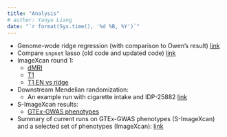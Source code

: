 ```yaml
---
title: "Analysis"
# author: Yanyu Liang
date: "`r format(Sys.time(), '%d %B, %Y')`"
---
```


* Genome-wode ridge regression (with comparison to Owen's result) [link](gw_ridge.html)
* Compare `snpnet` lasso (old code and updated code) [link](gw_lasso_update.html)
* ImageXcan round 1:
    - [dMRI](imagexcan_round_1_dmri.html)
    - [T1](imagexcan_round_1_t1.html)
    - [T1 EN vs ridge](imagexcan_round_1_t1_en_vs_ridge.html)
* Downstream Mendelian randomization:
    - An example run with cigarette intake and IDP-25882 [link](example_mr.html)

* S-ImageXcan results:
    - [GTEx-GWAS phenotypes](simagexcan_gtex_gwas.html)

* Summary of current runs on GTEx-GWAS phenotypes (S-ImageXcan) and a selected set of phenotypes (ImageXcan): [link](summary_121520.html)